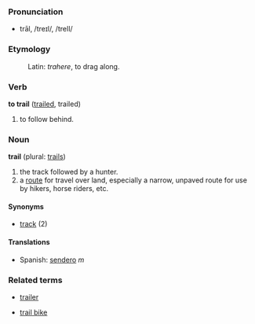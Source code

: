 ===Pronunciation===
*trāl, /treɪl/, /treIl/

===Etymology===
:Latin: ''trahere'', to drag along.

===Verb===
'''to trail''' ([[trailed]], trailed)

#to follow behind.

===Noun===
'''trail''' (plural: [[trails]])

#the track followed by a hunter.
#a [[route]] for travel over land, especially a narrow, unpaved route for use by hikers, horse riders, etc.  

====Synonyms====
*[[track]] (2)

====Translations====
*Spanish: [[sendero]] ''m''

===Related terms===
*[[trailer]]

*[[trail bike]]